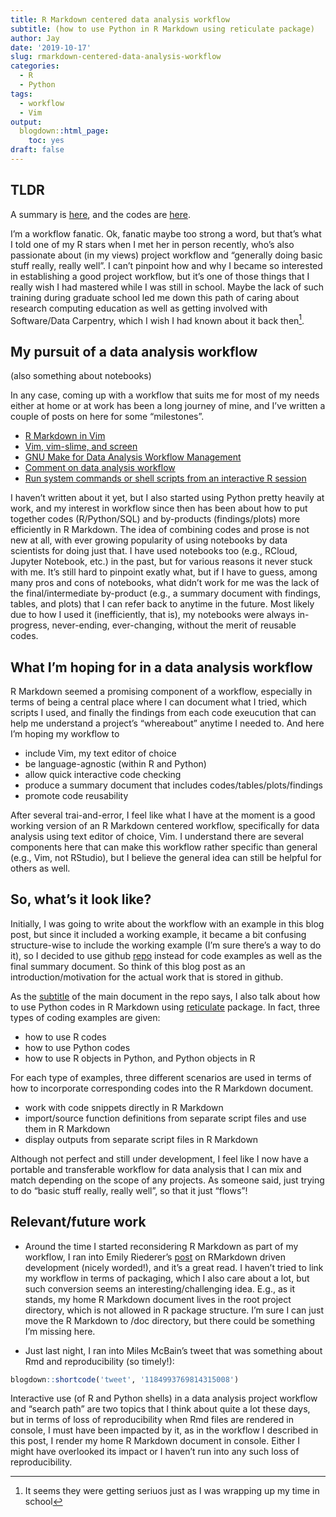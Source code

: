 ```yaml
---
title: R Markdown centered data analysis workflow
subtitle: (how to use Python in R Markdown using reticulate package)
author: Jay
date: '2019-10-17'
slug: rmarkdown-centered-data-analysis-workflow
categories:
  - R
  - Python
tags:
  - workflow
  - Vim
output:
  blogdown::html_page:
    toc: yes
draft: false
---
```


## TLDR
A summary is [here](http://htmlpreview.github.com/?https://github.com/joongsup/workflow/blob/master/workflow.html), and the codes are [here](https://github.com/joongsup/workflow/).

I'm a workflow fanatic. Ok, fanatic maybe too strong a word, but that's what I told one of my R stars when I met her in person recently, who's also passionate about (in my views) project workflow and "generally doing basic stuff really, really well". I can't pinpoint how and why I became so interested in establishing a good project workflow, but it's one of those things that I really wish I had mastered while I was still in school. Maybe the lack of such training during graduate school led me down this path of caring about research computing education as well as getting involved with Software/Data Carpentry, which I wish I had known about it back then^[It seems they were getting seriuos just as I was wrapping up my time in school].

## My pursuit of a data analysis workflow
(also something about notebooks)

In any case, coming up with a workflow that suits me for most of my needs either at home or at work has been a long journey of mine, and I've written a couple of posts on here for some "milestones". 

- [R Markdown in Vim](https://joongsup.rbind.io/post/2019/04/05/r-markdown-revisited/)
- [Vim, vim-slime, and screen](https://joongsup.rbind.io/post/2018/10/06/vim-and-slime/)
- [GNU Make for Data Analysis Workflow Management](https://joongsup.rbind.io/post/2018/08/26/gnu-make-for-workflow-manager/)
- [Comment on data analysis workflow](https://joongsup.rbind.io/post/2018/07/22/comments-on-data-analysis-workflow/)
- [Run system commands or shell scripts from an interactive R session](https://joongsup.rbind.io/post/2018/02/05/run-system-commands-or-shell-sripts-from-an-interactive-r-session/)

I haven't written about it yet, but I also started using Python pretty heavily at work, and my interest in workflow since then has been about how to put together codes (R/Python/SQL) and by-products (findings/plots) more efficiently in R Markdown. The idea of combining codes and prose is not new at all, with ever growing popularity of using notebooks by data scientists for doing just that. I have used notebooks too (e.g., RCloud, Jupyter Notebook, etc.) in the past, but for various reasons it never stuck with me. It's still hard to pinpoint exatly what, but if I have to guess, among many pros and cons of notebooks, what didn't work for me was the lack of the final/intermediate by-product (e.g., a summary document with findings, tables, and plots) that I can refer back to anytime in the future. Most likely due to how I used it (inefficiently, that is), my notebooks were always in-progress, never-ending, ever-changing, without the merit of reusable codes. 

## What I'm hoping for in a data analysis workflow

R Markdown seemed a promising component of a workflow, especially in terms of being a central place where I can document what I tried, which scripts I used, and finally the findings from each code exeucution that can help me understand a project's "whereabout" anytime I needed to. And here I'm hoping my workflow to

- include Vim, my text editor of choice
- be language-agnostic (within R and Python)
- allow quick interactive code checking
- produce a summary document that includes codes/tables/plots/findings
- promote code reusability

After several trai-and-error, I feel like what I have at the moment is a good working version of an R Markdown centered workflow, specifically for data analysis using text editor of choice, Vim. I understand there are several components here that can make this workflow rather specific than general (e.g., Vim, not RStudio), but I believe the general idea can still be helpful for others as well. 

## So, what's it look like?

Initially, I was going to write about the workflow with an example in this blog post, but since it included a working example, it became a bit confusing structure-wise to include the working example (I'm sure there's a way to do it), so I decided to use github [repo](https://github.com/joongsup/workflow) instead for code examples as well as the final summary document. So think of this blog post as an introduction/motivation for the actual work that is stored in github. 

As the [subtitle](http://htmlpreview.github.io/?https://github.com/joongsup/workflow/blob/master/workflow.html) of the main document in the repo says, I also talk about how to use Python codes in R Markdown using [reticulate](https://rstudio.github.io/reticulate/) package. In fact, three types of coding examples are given:

- how to use R codes
- how to use Python codes 
- how to use R objects in Python, and Python objects in R

For each type of examples, three different scenarios are used in terms of how to incorporate corresponding codes into the R Markdown document. 

- work with code snippets directly in R Markdown
- import/source function definitions from separate script files and use them in R Markdown
- display outputs from separate script files in R Markdown

Although not perfect and still under development, I feel like I now have a portable and transferable workflow for data analysis that I can mix and match depending on the scope of any projects. As someone said, just trying to do "basic stuff really, really well", so that it just "flows"!

## Relevant/future work

- Around the time I started reconsidering R Markdown as part of my workflow, I ran into Emily Riederer's [post](https://emilyriederer.netlify.com/post/rmarkdown-driven-development/) on RMarkdown driven development (nicely worded!), and it's a great read. I haven't tried to link my workflow in terms of packaging, which I also care about a lot, but such conversion seems an interesting/challenging idea. E.g., as it stands, my home R Markdown document lives in the root project directory, which is not allowed in R package structure. I'm sure I can just move the R Markdown to /doc directory, but there could be something I'm missing here. 

- Just last night, I ran into Miles McBain's tweet that was something about Rmd and reproducibility (so timely!):
```r
blogdown::shortcode('tweet', '1184993769814315008')
```

Interactive use (of R and Python shells) in a data analysis project workflow and "search path" are two topics that I think about quite a lot these days, but in terms of loss of reproducibility when Rmd files are rendered in console, I must have been impacted by it, as in the workflow I described in this post, I render my home R Markdown document in console. Either I might have overlooked its impact or I haven't run into any such loss of reproducibility. 


